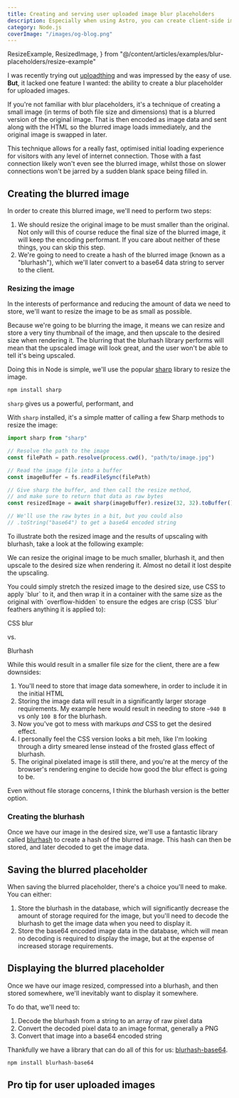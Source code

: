 ```yaml
---
title: Creating and serving user uploaded image blur placeholders
description: Especially when using Astro, you can create client-side image blur placeholders that are fast to load and look great.
category: Node.js
coverImage: "/images/og-blog.png"
---
```


  ResizeExample,
  ResizedImage,
} from "@/content/articles/examples/blur-placeholders/resize-example"

I was recently trying out [uploadthing](https://uploadthing.com/) and was impressed by the easy of use. **But**, it lacked one feature I wanted: the ability to create a blur placeholder for uploaded images.

<Example caption="">
  <SimpleExample />
</Example>

If you're not familiar with blur placeholders, it's a technique of creating a small image (in terms of both file size and dimensions) that is a blurred version of the original image. That is then encoded as image data and sent along with the HTML so the blurred image loads immediately, and the original image is swapped in later.

This technique allows for a really fast, optimised initial loading experience for visitors with any level of internet connection. Those with a fast connection likely won't even see the blurred image, whilst those on slower connections won't be jarred by a sudden blank space being filled in.

## Creating the blurred image

In order to create this blurred image, we'll need to perform two steps:

1. We should resize the original image to be must smaller than the original. Not only will this of course reduce the final size of the blurred image, it will keep the encoding performant. If you care about neither of these things, you can skip this step.
2. We're going to need to create a hash of the blurred image (known as a "blurhash"), which we'll later convert to a base64 data string to server to the client.

### Resizing the image

In the interests of performance and reducing the amount of data we need to store, we'll want to resize the image to be as small as possible.

Because we're going to be blurring the image, it means we can resize and store a very tiny thumbnail of the image, and then upscale to the desired size when rendering it. The blurring that the blurhash library performs will mean that the upscaled image will look great, and the user won't be able to tell it's being upscaled.

Doing this in Node is simple, we'll use the popular [sharp](https://sharp.pixelplumbing.com/) library to resize the image.

```bash
npm install sharp
```

`sharp` gives us a powerful, performant, and

With `sharp` installed, it's a simple matter of calling a few Sharp methods to resize the image:

```ts
import sharp from "sharp"

// Resolve the path to the image
const filePath = path.resolve(process.cwd(), "path/to/image.jpg")

// Read the image file into a buffer
const imageBuffer = fs.readFileSync(filePath)

// Give sharp the buffer, and then call the resize method,
// and make sure to return that data as raw bytes
const resizedImage = await sharp(imageBuffer).resize(32, 32).toBuffer()

// We'll use the raw bytes in a bit, but you could also
// .toString("base64") to get a base64 encoded string
```

To illustrate both the resized image and the results of upscaling with blurhash, take a look at the following example:

<Example caption="Running blurhash on the smaller image and then upscaling it show almost no loss of quality.">
  <ResizeExample />
</Example>

We can resize the original image to be much smaller, blurhash it, and then upscale to the desired size when rendering it. Almost no detail it lost despite the upscaling.

<Callout type="tip" title="Why not just use CSS?">
You could simply stretch the resized image to the desired size, use CSS to apply `blur` to it, and then wrap it in a container with the same size as the original with `overflow-hidden` to ensure the edges are crisp (CSS `blur` feathers anything it is applied to):

<div className="not-prose my-6 flex items-center gap-4 text-center">
  <div className="flex flex-col gap-2">
    <div className="flex size-[128px] flex-col items-center overflow-hidden rounded-full">
      <ResizedImage
        alt="Jake's dumb face"
        width={32}
        height={32}
        className="size-[128px] rounded-full blur-sm"
      />
    </div>
    <p className="text-sm">CSS blur</p>
  </div>
  <p className="text-muted-foreground -mt-6 text-sm">vs.</p>
  <div className="flex flex-col gap-2">
    <BlurhashImage
      alt="Jake's dumb face"
      width={128}
      height={128}
      className="rounded-full"
    />
    <p className="text-sm">Blurhash</p>
  </div>
</div>

While this would result in a smaller file size for the client, there are a few downsides:

1. You'll need to store that image data somewhere, in order to include it in the initial HTML
2. Storing the image data will result in a significantly larger storage requirements. My example here would result in needing to store `~940 B` vs only `100 B` for the blurhash.
3. Now you've got to mess with markups _and_ CSS to get the desired effect.
4. I personally feel the CSS version looks a bit meh, like I'm looking through a dirty smeared lense instead of the frosted glass effect of blurhash.
5. The original pixelated image is still there, and you're at the mercy of the browser's rendering engine to decide how good the blur effect is going to be.

Even without file storage concerns, I think the blurhash version is the better option.

</Callout>

### Creating the blurhash

Once we have our image in the desired size, we'll use a fantastic library called [blurhash](https://www.npmjs.com/package/blurhash) to create a hash of the blurred image. This hash can then be stored, and later decoded to get the image data.

## Saving the blurred placeholder

When saving the blurred placeholder, there's a choice you'll need to make. You can either:

1. Store the blurhash in the database, which will significantly decrease the amount of storage required for the image, but you'll need to decode the blurhash to get the image data when you need to display it.
2. Store the base64 encoded image data in the database, which will mean no decoding is required to display the image, but at the expense of increased storage requirements.

## Displaying the blurred placeholder

Once we have our image resized, compressed into a blurhash, and then stored somewhere, we'll inevitably want to display it somewhere.

To do that, we'll need to:

1. Decode the blurhash from a string to an array of raw pixel data
2. Convert the decoded pixel data to an image format, generally a PNG
3. Convert that image into a base64 encoded string

Thankfully we have a library that can do all of this for us: [blurhash-base64](https://www.npmjs.com/package/blurhash-base64).

```bash
npm install blurhash-base64
```

## Pro tip for user uploaded images
